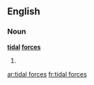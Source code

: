 ==English==

===Noun===
'''[[tidal]] [[forces]]'''

#{{plural of|tidal force}}

[[ar:tidal forces]]
[[fr:tidal forces]]